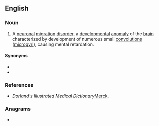 ==English==

===Noun===
{{en-noun|-}}

# {{lb|en|pathology}} A [[neuronal]] [[migration]] [[disorder]], a [[developmental]] [[anomaly]] of the [[brain]] characterized by development of numerous small [[convolutions]] ([[microgyri]]), causing mental retardation.

====Synonyms====
* {{l|en|polygyria}}
* {{l|en|microgyria}}

===References===
* ''Dorland's Illustrated Medical Dictionary''[http://www.mercksource.com/pp/us/cns/cns_hl_dorlands.jspzQzpgzEzzSzppdocszSzuszSzcommonzSzdorlandszSzdorlandzSzdmd_p_28zPzhtm#12657040 Merck].

===Anagrams===
* {{anagrams|en|polymicrogyria}}